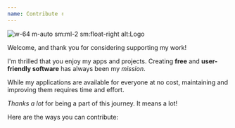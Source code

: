 ```yaml
---
name: Contribute ✌︎
---
```


![w-64 m-auto sm:ml-2 sm:float-right alt:Logo](/image/logo.png)

Welcome, and thank you for considering supporting my work!

I'm thrilled that you enjoy my apps and projects. Creating **free** and **user-friendly software** has always been my _mission_.

While my applications are available for everyone at no cost, maintaining and improving them requires time and effort.

_Thanks a lot_ for being a part of this journey. It means a lot!

Here are the ways you can contribute:

<Contribution />
